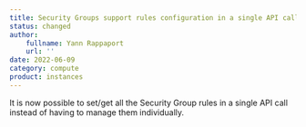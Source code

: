 ```yaml
---
title: Security Groups support rules configuration in a single API call
status: changed
author:
    fullname: Yann Rappaport
    url: ''
date: 2022-06-09
category: compute
product: instances
---
```


It is now possible to set/get all the Security Group rules in a single API call instead of having to manage them individually.